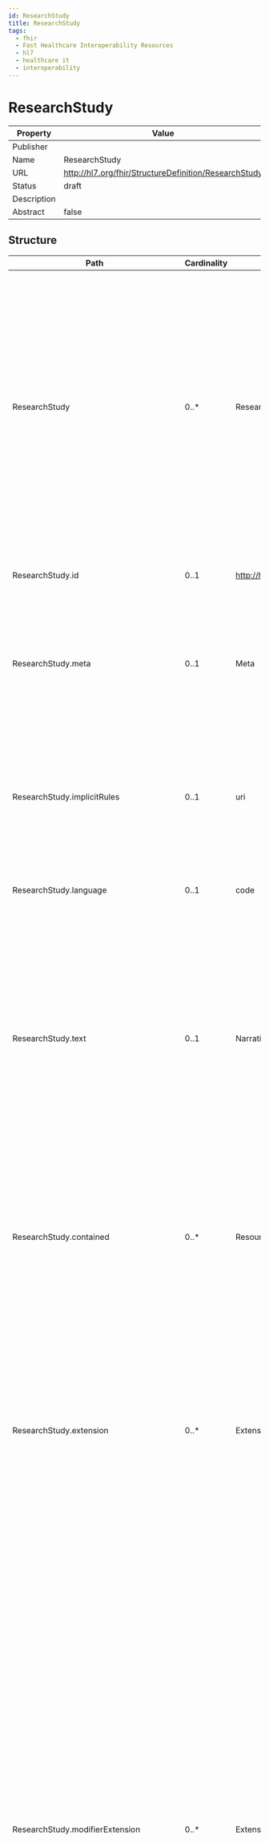 ```yaml
---
id: ResearchStudy
title: ResearchStudy
tags:
  - fhir
  - Fast Healthcare Interoperability Resources
  - hl7
  - healthcare it
  - interoperability
---
```



# ResearchStudy


<head>
  <meta name="keywords" content="fhir, hl7, interoperability, healthcare" />
  <script type="application/ld+json">
    {JSON.stringify({
      '@context': 'https://schema.org/',
      '@type': 'Organization',
      name: 'IGUHealth',
      url: 'https://iguhealth.app',
      logo: 'https://iguhealth.app/img/logo.svg',
    })}
  </script>
</head>


|Property|Value|
|---|---|
|Publisher||
|Name|ResearchStudy|
|URL|http://hl7.org/fhir/StructureDefinition/ResearchStudy|
|Status|draft|
|Description||
|Abstract|false|

   ## Structure

   | Path | Cardinality | Type | Description
  | ---- | ----------- | ---- | -------  
 | ResearchStudy | 0..* | ResearchStudy | A process where a researcher or organization plans and then executes a series of steps intended to increase the field of healthcare-related knowledge.  This includes studies of safety, efficacy, comparative effectiveness and other information about medications, devices, therapies and other interventional and investigative techniques.  A ResearchStudy involves the gathering of information about human or animal subjects. 
 | ResearchStudy.id | 0..1 | http://hl7.org/fhirpath/System.String | The logical id of the resource, as used in the URL for the resource. Once assigned, this value never changes. 
 | ResearchStudy.meta | 0..1 | Meta | The metadata about the resource. This is content that is maintained by the infrastructure. Changes to the content might not always be associated with version changes to the resource. 
 | ResearchStudy.implicitRules | 0..1 | uri | A reference to a set of rules that were followed when the resource was constructed, and which must be understood when processing the content. Often, this is a reference to an implementation guide that defines the special rules along with other profiles etc. 
 | ResearchStudy.language | 0..1 | code | The base language in which the resource is written. 
 | ResearchStudy.text | 0..1 | Narrative | A human-readable narrative that contains a summary of the resource and can be used to represent the content of the resource to a human. The narrative need not encode all the structured data, but is required to contain sufficient detail to make it "clinically safe" for a human to just read the narrative. Resource definitions may define what content should be represented in the narrative to ensure clinical safety. 
 | ResearchStudy.contained | 0..* | Resource | These resources do not have an independent existence apart from the resource that contains them - they cannot be identified independently, and nor can they have their own independent transaction scope. 
 | ResearchStudy.extension | 0..* | Extension | May be used to represent additional information that is not part of the basic definition of the resource. To make the use of extensions safe and manageable, there is a strict set of governance  applied to the definition and use of extensions. Though any implementer can define an extension, there is a set of requirements that SHALL be met as part of the definition of the extension. 
 | ResearchStudy.modifierExtension | 0..* | Extension | May be used to represent additional information that is not part of the basic definition of the resource and that modifies the understanding of the element that contains it and/or the understanding of the containing element's descendants. Usually modifier elements provide negation or qualification. To make the use of extensions safe and manageable, there is a strict set of governance applied to the definition and use of extensions. Though any implementer is allowed to define an extension, there is a set of requirements that SHALL be met as part of the definition of the extension. Applications processing a resource are required to check for modifier extensions.Modifier extensions SHALL NOT change the meaning of any elements on Resource or DomainResource (including cannot change the meaning of modifierExtension itself). 
 | ResearchStudy.identifier | 0..* | Identifier | Identifiers assigned to this research study by the sponsor or other systems. 
 | ResearchStudy.title | 0..1 | string | A short, descriptive user-friendly label for the study. 
 | ResearchStudy.protocol | 0..* | Reference | The set of steps expected to be performed as part of the execution of the study. 
 | ResearchStudy.partOf | 0..* | Reference | A larger research study of which this particular study is a component or step. 
 | ResearchStudy.status | 1..1 | code | The current state of the study. 
 | ResearchStudy.primaryPurposeType | 0..1 | CodeableConcept | The type of study based upon the intent of the study's activities. A classification of the intent of the study. 
 | ResearchStudy.phase | 0..1 | CodeableConcept | The stage in the progression of a therapy from initial experimental use in humans in clinical trials to post-market evaluation. 
 | ResearchStudy.category | 0..* | CodeableConcept | Codes categorizing the type of study such as investigational vs. observational, type of blinding, type of randomization, safety vs. efficacy, etc. 
 | ResearchStudy.focus | 0..* | CodeableConcept | The medication(s), food(s), therapy(ies), device(s) or other concerns or interventions that the study is seeking to gain more information about. 
 | ResearchStudy.condition | 0..* | CodeableConcept | The condition that is the focus of the study.  For example, In a study to examine risk factors for Lupus, might have as an inclusion criterion "healthy volunteer", but the target condition code would be a Lupus SNOMED code. 
 | ResearchStudy.contact | 0..* | ContactDetail | Contact details to assist a user in learning more about or engaging with the study. 
 | ResearchStudy.relatedArtifact | 0..* | RelatedArtifact | Citations, references and other related documents. 
 | ResearchStudy.keyword | 0..* | CodeableConcept | Key terms to aid in searching for or filtering the study. 
 | ResearchStudy.location | 0..* | CodeableConcept | Indicates a country, state or other region where the study is taking place. 
 | ResearchStudy.description | 0..1 | markdown | A full description of how the study is being conducted. 
 | ResearchStudy.enrollment | 0..* | Reference | Reference to a Group that defines the criteria for and quantity of subjects participating in the study.  E.g. " 200 female Europeans between the ages of 20 and 45 with early onset diabetes". 
 | ResearchStudy.period | 0..1 | Period | Identifies the start date and the expected (or actual, depending on status) end date for the study. 
 | ResearchStudy.sponsor | 0..1 | Reference | An organization that initiates the investigation and is legally responsible for the study. 
 | ResearchStudy.principalInvestigator | 0..1 | Reference | A researcher in a study who oversees multiple aspects of the study, such as concept development, protocol writing, protocol submission for IRB approval, participant recruitment, informed consent, data collection, analysis, interpretation and presentation. 
 | ResearchStudy.site | 0..* | Reference | A facility in which study activities are conducted. 
 | ResearchStudy.reasonStopped | 0..1 | CodeableConcept | A description and/or code explaining the premature termination of the study. 
 | ResearchStudy.note | 0..* | Annotation | Comments made about the study by the performer, subject or other participants. 
 | ResearchStudy.arm | 0..* | BackboneElement | Describes an expected sequence of events for one of the participants of a study.  E.g. Exposure to drug A, wash-out, exposure to drug B, wash-out, follow-up. 
 | ResearchStudy.arm.id | 0..1 | http://hl7.org/fhirpath/System.String | Unique id for the element within a resource (for internal references). This may be any string value that does not contain spaces. 
 | ResearchStudy.arm.extension | 0..* | Extension | May be used to represent additional information that is not part of the basic definition of the element. To make the use of extensions safe and manageable, there is a strict set of governance  applied to the definition and use of extensions. Though any implementer can define an extension, there is a set of requirements that SHALL be met as part of the definition of the extension. 
 | ResearchStudy.arm.modifierExtension | 0..* | Extension | May be used to represent additional information that is not part of the basic definition of the element and that modifies the understanding of the element in which it is contained and/or the understanding of the containing element's descendants. Usually modifier elements provide negation or qualification. To make the use of extensions safe and manageable, there is a strict set of governance applied to the definition and use of extensions. Though any implementer can define an extension, there is a set of requirements that SHALL be met as part of the definition of the extension. Applications processing a resource are required to check for modifier extensions.Modifier extensions SHALL NOT change the meaning of any elements on Resource or DomainResource (including cannot change the meaning of modifierExtension itself). 
 | ResearchStudy.arm.name | 1..1 | string | Unique, human-readable label for this arm of the study. 
 | ResearchStudy.arm.type | 0..1 | CodeableConcept | Categorization of study arm, e.g. experimental, active comparator, placebo comparater. 
 | ResearchStudy.arm.description | 0..1 | string | A succinct description of the path through the study that would be followed by a subject adhering to this arm. 
 | ResearchStudy.objective | 0..* | BackboneElement | A goal that the study is aiming to achieve in terms of a scientific question to be answered by the analysis of data collected during the study. 
 | ResearchStudy.objective.id | 0..1 | http://hl7.org/fhirpath/System.String | Unique id for the element within a resource (for internal references). This may be any string value that does not contain spaces. 
 | ResearchStudy.objective.extension | 0..* | Extension | May be used to represent additional information that is not part of the basic definition of the element. To make the use of extensions safe and manageable, there is a strict set of governance  applied to the definition and use of extensions. Though any implementer can define an extension, there is a set of requirements that SHALL be met as part of the definition of the extension. 
 | ResearchStudy.objective.modifierExtension | 0..* | Extension | May be used to represent additional information that is not part of the basic definition of the element and that modifies the understanding of the element in which it is contained and/or the understanding of the containing element's descendants. Usually modifier elements provide negation or qualification. To make the use of extensions safe and manageable, there is a strict set of governance applied to the definition and use of extensions. Though any implementer can define an extension, there is a set of requirements that SHALL be met as part of the definition of the extension. Applications processing a resource are required to check for modifier extensions.Modifier extensions SHALL NOT change the meaning of any elements on Resource or DomainResource (including cannot change the meaning of modifierExtension itself). 
 | ResearchStudy.objective.name | 0..1 | string | Unique, human-readable label for this objective of the study. 
 | ResearchStudy.objective.type | 0..1 | CodeableConcept | The kind of study objective. 

 ## Search Parameters

   | Name | Type | Description  | Expression 
    | ---- | ---- | ------- | ------  
 | _text | string | Search on the narrative of the resource |   
 | _content | string | Search on the entire content of the resource |   
 | _id | token | Logical id of this artifact | Resource.id  
 | _lastUpdated | date | When the resource version last changed | Resource.meta.lastUpdated  
 | _profile | uri | Profiles this resource claims to conform to | Resource.meta.profile  
 | _query | token | A custom search profile that describes a specific defined query operation |   
 | _security | token | Security Labels applied to this resource | Resource.meta.security  
 | _source | uri | Identifies where the resource comes from | Resource.meta.source  
 | _tag | token | Tags applied to this resource | Resource.meta.tag  
 | category | token | Classifications for the study | ResearchStudy.category  
 | date | date | When the study began and ended | ResearchStudy.period  
 | focus | token | Drugs, devices, etc. under study | ResearchStudy.focus  
 | identifier | token | Business Identifier for study | ResearchStudy.identifier  
 | keyword | token | Used to search for the study | ResearchStudy.keyword  
 | location | token | Geographic region(s) for study | ResearchStudy.location  
 | partof | reference | Part of larger study | ResearchStudy.partOf  
 | principalinvestigator | reference | Researcher who oversees multiple aspects of the study | ResearchStudy.principalInvestigator  
 | protocol | reference | Steps followed in executing study | ResearchStudy.protocol  
 | site | reference | Facility where study activities are conducted | ResearchStudy.site  
 | sponsor | reference | Organization that initiates and is legally responsible for the study | ResearchStudy.sponsor  
 | status | token | active / administratively-completed / approved / closed-to-accrual / closed-to-accrual-and-intervention / completed / disapproved / in-review / temporarily-closed-to-accrual / temporarily-closed-to-accrual-and-intervention / withdrawn | ResearchStudy.status  
 | title | string | Name for this study | ResearchStudy.title  
 | _iguhealth-author | reference | The author of the resource | Resource.meta.extension.where(url='https://iguhealth.app/author').value  
 | _type | token | Missing in search-parameter.json for R4 this is derived from the R4B Definition |   


